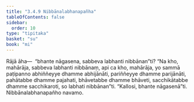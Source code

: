 ```yaml
---
title: "3.4.9 Nibbānalabhanapañha"
tableOfContents: false
sidebar:
  order: 10
type: "tipitaka"
basket: "su"
book: "mi"
---
```



<DynamicBreadcrumb />

<Division number="71" book="mi" bookNo="28">

<Paragraph number="352" book="mi">
Rājā āha—  “bhante nāgasena, sabbeva labhanti nibbānan”ti? “Na kho, mahārāja, sabbeva labhanti nibbānaṃ, api ca kho, mahārāja, yo sammā paṭipanno abhiññeyye dhamme abhijānāti, pariññeyye dhamme parijānāti, pahātabbe dhamme pajahati, bhāvetabbe dhamme bhāveti, sacchikātabbe dhamme sacchikaroti, so labhati nibbānan”ti.
</Paragraph>

<Paragraph number="353" book="mi">
“Kallosi, bhante nāgasenā”ti.

</Paragraph>
</Division>

<Paragraph number="354" type="center" book="mi">
Nibbānalabhanapañho navamo.
</Paragraph>